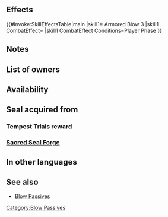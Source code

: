 {{Passive
|type=A
|exclusive=0
|1name=Armored Blow 1
|1tagid=SID_金剛の一撃1
|1promotionRarity=4
|1promotionTier=1
|1required=-
|1effect=If unit initiates combat, grants Def+2 during combat.
|1cost=50
|2name=Armored Blow 2
|2tagid=SID_金剛の一撃2
|2promotionRarity=5
|2promotionTier=1
|2effect=If unit initiates combat, grants Def+4 during combat.
|2cost=100
|3name=Armored Blow 3
|3tagid=SID_金剛の一撃3
|3effect=If unit initiates combat, grants Def+6 during combat.
|3cost=200
|canUseWeapon={{WeaponList|exclude=Staff}}
|canUseMove={{MoveList|all}}
|properties=random_all
}}
==Effects==
{{#invoke:SkillEffectsTable|main
|skill1={{Si|Armored Blow 3}} Armored Blow 3
|skill1 CombatEffect={{SkillEffectText|Temporary buffs|Def|6}}
|skill1 CombatEffect Conditions=Player Phase
}}
==Notes==
{{IfUnitInitiates}}
{{Temporary buffs}}
==List of owners==
{{Skill Hero List}}
==Availability==
{{PassiveFocusList}}
{{PassiveDistributionList}}
{{PassiveCombatManualList}}
==Seal acquired from==
===Tempest Trials reward===
{{Tempest Trials seal reward}}
===[[Sacred Seal Forge]]===
{{SealCosts
|seals=Armored Blow 1;Armored Blow 2;Armored Blow 3
|badgeColor=Verdant
|costs1=20;100;20
|costs2=60;200;50
|costs3=400;1000;100
}}
==In other languages==
{{OtherLanguages
|japanese=金剛の一撃
|german=Defens. Hieb
|spanishEU=Ataque muralla
|spanishLA=Golpe blindado
|french=Coup blindé
|italian=Colpo corazz.
|chineseTW=金剛一擊
|portuguese=Golpe blindado
}}
==See also==
{{See also skills|cond=Description LIKE '%if unit initiates combat, grants Def+_%during combat%' AND Exclusive='1'}}
* [[Blow Passives]]
{{Seals Navbox}}
{{Passives Navbox|A}}
[[Category:Blow Passives]]